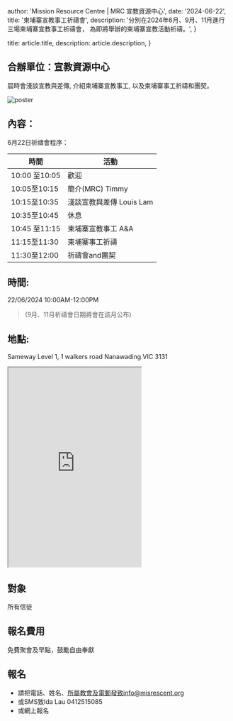 
  author: 'Mission Resource Centre | MRC 宣教資源中心',
  date: '2024-06-22',
  title: '柬埔寨宣教事工祈禱會',
  description:
    '分別在2024年6月、9月、11月進行三場柬埔寨宣教事工祈禱會， 為即將舉辦的柬埔寨宣教活動祈禱。',
}

  title: article.title,
  description: article.description,
}


## 合辦單位：宣教資源中心

屆時會淺談宣教與差傳, 介紹柬埔寨宣教事工, 以及柬埔寨事工祈禱和團契。

<Image src={poster} alt="poster" />

## 內容：

6月22日祈禱會程序：

| 時間          | 活動                     |
| ------------- | ------------------------ |
| 10:00 至10:05 | 歡迎                     |
| 10:05至10:15  | 簡介(MRC) Timmy          |
| 10:15至10:35  | 淺談宣教與差傳 Louis Lam |
| 10:35至10:45  | 休息                     |
| 10:45 至11:15 | 柬埔寨宣教事工 A&A       |
| 11:15至11:30  | 柬埔寨事工祈禱           |
| 11:30至12:00  | 祈禱會and團契            |

## 時間:

22/06/2024 10:00AM-12:00PM

> (9月、11月祈禱會日期將會在該月公布)

## 地點:

Sameway
Level 1, 1 walkers road
Nanawading VIC 3131

<style jsx>{`
  iframe {
    width: 100%;
    max-width: 600px;
  }

  @media (max-width: 600px) {
    iframe {
      width: 100%;
    }
  }
`}</style>

<iframe
  src="https://www.google.com/maps/embed?pb=!1m18!1m12!1m3!1d3151.7242109419294!2d145.17362351189556!3d-37.81992833427411!2m3!1f0!2f0!3f0!3m2!1i1024!2i768!4f13.1!3m3!1m2!1s0x6ad63f3a3ed3c0b7%3A0xb7def8db9ea54d9!2sRejoice%40Sameway!5e0!3m2!1sen!2sau!4v1718191539831!5m2!1sen!2sau"
  height="450"
  style={{ border: '0' }}
  allowfullscreen=""
  loading="lazy"
></iframe>

## 對象

所有信徒

## 報名費用

免費聚會及早點，鼓勵自由奉獻
​

## 報名

- 請把電話、姓名、所屬教會及電郵發致info@misrescent.org
- 或SMS致Ida Lau 0412515085
- 或網上報名
